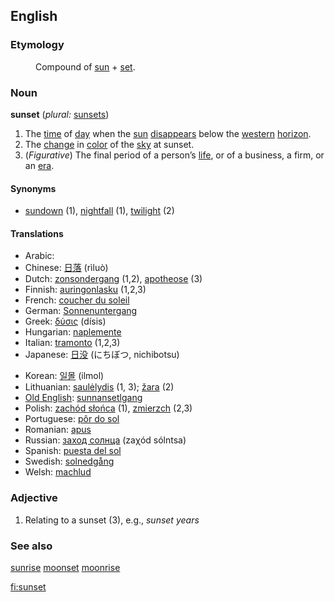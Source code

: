 ==English==

===Etymology===
:Compound of [[sun]] + [[set]].

===Noun===
'''sunset''' (''plural:'' [[sunsets]])

#The [[time]] of [[day]] when the [[sun]] [[disappear]]s below the [[western]] [[horizon]].
#The [[change]] in [[color]] of the [[sky]] at sunset.
#(''Figurative'') The final period of a person’s [[life]], or of a business, a firm, or an [[era]].

====Synonyms====
*[[sundown]] (1), [[nightfall]] (1), [[twilight]] (2)

====Translations====
{{top}}
*Arabic: {{ARchar|[[غروب الشمس]]}} {{Unicode|(ğurú:b aš-šams)}} {{m}}
*Chinese: [[日落]] (rìluò)
*Dutch: [[zonsondergang]] {{m}} (1,2), [[apotheose]] {{f}} (3)
*Finnish: [[auringonlasku]] (1,2,3)
*French: [[coucher du soleil]] {{m}}
*German: [[Sonnenuntergang]] {{m}}
*Greek: [[δύσις]] (dísis) {{f}}
*Hungarian: [[naplemente]]
*Italian: [[tramonto]] {{m}} (1,2,3)
*Japanese: [[日没]] (にちぼつ, nichibotsu)
{{mid}}
*Korean: [[일몰]] (ilmol)
*Lithuanian: [[saulėlydis]] {{m}} (1, 3); [[žara]] {{f}} (2)
*[[Old English]]: [[sunnansetlgang]] {{m}}
*Polish: [[zachód słońca]] {{m}} (1), [[zmierzch]] {{m}} (2,3) 
*Portuguese: [[pôr do sol]] {{m}}
*Romanian: [[apus]] {{n}}
*Russian: [[заход солнца]] (zaχód sólntsa) {{m}}
*Spanish: [[puesta del sol]] {{f}}
*Swedish: [[solnedgång]]
*Welsh: [[machlud]]
{{bottom}}

===Adjective===
#Relating to a sunset (3), e.g., ''sunset years''

===See also===
[[sunrise]] [[moonset]] [[moonrise]]

[[fi:sunset]]